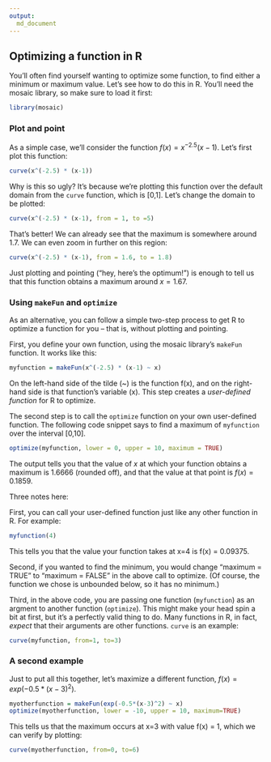 ```yaml
---
output:
  md_document
---
```


## Optimizing a function in R

You'll often find yourself wanting to optimize some function, to find either a minimum or maximum value.  Let's see how to do this in R.  You'll need the mosaic library, so make sure to load it first: 
```r
library(mosaic)
```

### Plot and point  

As a simple case, we'll consider the function $f(x) = x^{-2.5} (x - 1)$.   Let's first plot this function:
```r
curve(x^(-2.5) * (x-1))
```

Why is this so ugly?  It's because we're plotting this function over the default domain from the `curve` function, which is [0,1].  Let's change the domain to be plotted:
```r
curve(x^(-2.5) * (x-1), from = 1, to =5)
```

That's better!  We can already see that the maximum is somewhere around 1.7.  We can even zoom in further on this region:
```r
curve(x^(-2.5) * (x-1), from = 1.6, to = 1.8)
```

Just plotting and pointing ("hey, here's the optimum!") is enough to tell us that this function obtains a maximum around $x=1.67$.

### Using `makeFun` and `optimize`

As an alternative, you can follow a simple two-step process to get R to optimize a function for you -- that is, without plotting and pointing.

First, you define your own function, using the mosaic library's `makeFun` function.  It works like this:
```r
myfunction = makeFun(x^(-2.5) * (x-1) ~ x)
```
On the left-hand side of the tilde (~) is the function f(x), and on the right-hand side is that function's variable (x).  This step creates a _user-defined function_ for R to optimize.  

The second step is to call the `optimize` function on your own user-defined function.  The following code snippet says to find a maximum of `myfunction` over the interval [0,10].  
```r
optimize(myfunction, lower = 0, upper = 10, maximum = TRUE)
```
The output tells you that the value of $x$ at which your function obtains a maximum is 1.6666 (rounded off), and that the value at that point is $f(x) = 0.1859$.

Three notes here: 

First, you can call your user-defined function just like any other function in R.  For example:
```r
myfunction(4)
```
This tells you that the value your function takes at x=4 is f(x) = 0.09375.

Second, if you wanted to find the minimum, you would change "maximum = TRUE" to "maximum = FALSE" in the above call to optimize.  (Of course, the function we chose is unbounded below, so it has no minimum.)  

Third, in the above code, you are passing one function (`myfunction`) as an argment to another function (`optimize`).  This might make your head spin a bit at first, but it's a perfectly valid thing to do.  Many functions in R, in fact, _expect_ that their arguments are other functions.  `curve` is an example:
```r
curve(myfunction, from=1, to=3)
```

### A second example

Just to put all this together, let's maximize a different function, $f(x) = exp(-0.5*(x-3)^2)$.  

```r
myotherfunction = makeFun(exp(-0.5*(x-3)^2) ~ x)
optimize(myotherfunction, lower = -10, upper = 10, maximum=TRUE)
```
This tells us that the maximum occurs at x=3 with value f(x) = 1, which we can verify by plotting:
```r
curve(myotherfunction, from=0, to=6)
```

